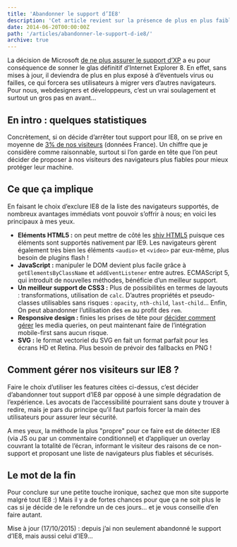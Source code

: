 ```yaml
---
title: 'Abandonner le support d’IE8'
description: 'Cet article revient sur la présence de plus en plus faible d’Internet Explorer 8 dans le paysage web ainsi que ses implications pour nous, webdesigners.'
date: 2014-06-20T00:00:00Z
path: '/articles/abandonner-le-support-d-ie8/'
archive: true
---
```


La décision de Microsoft [de ne plus assurer le support d’XP](http://windows.microsoft.com/fr-fr/windows/end-support-help) a eu pour conséquence de sonner le glas définitif d’Internet Explorer 8. En effet, sans mises à jour, il deviendra de plus en plus exposé à d’éventuels virus ou failles, ce qui forcera ses utilisateurs à migrer vers d’autres navigateurs. Pour nous, webdesigners et développeurs, c’est un vrai soulagement et surtout un gros pas en avant…

## En intro : quelques statistiques

Concrètement, si on décide d’arrêter tout support pour IE8, on se prive en moyenne de [3% de nos visiteurs](http://gs.statcounter.com/#desktop-browser_version_partially_combined-FR-monthly-201404-201406-bar) (données France). Un chiffre que je considère comme raisonnable, surtout si l’on garde en tête que l’on peut décider de proposer à nos visiteurs des navigateurs plus fiables pour mieux protéger leur machine.

## Ce que ça implique

En faisant le choix d’exclure IE8 de la liste des navigateurs supportés, de nombreux avantages immédiats vont pouvoir s’offrir à nous; en voici les principaux à mes yeux.

- **Eléments HTML5 :** on peut mettre de côté les [shiv HTML5](https://code.google.com/p/html5shiv/) puisque ces éléments sont supportés nativement par IE9. Les navigateurs gèrent également très bien les éléments `<audio>` et `<video>` par eux-même, plus besoin de plugins flash !
- **JavaScript :** manipuler le DOM devient plus facile grâce à `getElementsByClassName` et `addEventListener` entre autres. ECMAScript 5, qui introduit de nouvelles méthodes, bénéficie d’un meilleur support.
- **Un meilleur support de CSS3 :** Plus de possibilités en termes de layouts : transformations, utilisation de `calc`. D’autres propriétés et pseudo-classes utilisables sans risques : `opacity`, `nth-child`, `last-child`… Enfin, On peut abandonner l’utilisation des `em` au profit des `rem`.
- **Responsive design :** finies les prises de tête pour [décider comment gérer](/articles/les-anciens-navigateurs/) les media queries, on peut maintenant faire de l’intégration mobile-first sans aucun risque.
- **SVG :** le format vectoriel du SVG en fait un format parfait pour les écrans HD et Retina. Plus besoin de prévoir des fallbacks en PNG !

## Comment gérer nos visiteurs sur IE8 ?

Faire le choix d’utiliser les features citées ci-dessus, c’est décider d’abandonner tout support d’IE8 par opposé à une simple dégradation de l’expérience. Les avocats de l’accessibilité pourraient sans doute y trouver à redire, mais je pars du principe qu’il faut parfois forcer la main des utilisateurs pour assurer leur sécurité.

A mes yeux, la méthode la plus "propre" pour ce faire est de détecter IE8 (via JS ou par un commentaire conditionnel) et d’appliquer un overlay couvrant la totalité de l’écran, informant le visiteur des raisons de ce non-support et proposant une liste de navigateurs plus fiables et sécurisés.

## Le mot de la fin

Pour conclure sur une petite touche ironique, sachez que mon site supporte malgré tout IE8 :) Mais il y a de fortes chances pour que ça ne soit plus le cas si je décide de le refondre un de ces jours… et je vous conseille d’en faire autant.

<p class="info">
  Mise à jour (17/10/2015) : depuis j’ai non seulement abandonné le support
  d’IE8, mais aussi celui d’IE9…
</p>
